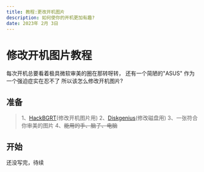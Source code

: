 ```yaml
---
title: 教程:更改开机图片
description: 如何使你的开机更加有趣?
date: 2023年 2月 3日
---
```

# 修改开机图片教程
每次开机总要看着极具微软审美的圈在那转呀转，
还有一个简陋的"ASUS"
作为一个强迫症实在忍不了
所以该怎么修改开机图片?
## 准备
> 1、[HackBGRT](https://sksblog.netlify.app/posts/PD0002)(修改开机图片用)
> 2、[Diskgenius](https://sksblog.netlify.app/posts/PD0003)(修改磁盘用)
> 3、一张符合你审美的图片
> 4、~~能用的手、脑子、电脑~~
## 开始
还没写完，待续